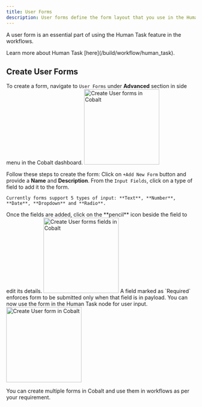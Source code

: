 ```yaml
---
title: User Forms
description: User forms define the form layout that you use in the Human Task node.
---
```


A user form is an essential part of using the Human Task feature in the workflows.

<Tip>
Learn more about Human Task [here](/build/workflow/human_task).
</Tip>

## Create User Forms

To create a form, navigate to `User Forms` under **Advanced** section in side menu in the Cobalt dashboard.
<img height="200" src="/images/Developer/user_forms.png" alt="Create User forms in Cobalt"/>

Follow these steps to create the form:
<Steps>
  <Step title="Add a form">
    Click on `+Add New Form` button and provide a **Name** and **Description**.
  </Step>
  <Step title="Add Input Fields of the form">
    From the `Input Fields`, click on a type of field to add it to the form.

    Currently forms support 5 types of input: **Text**, **Number**, **Date**, **Dropdown** and **Radio**.
  </Step>
  <Step title="Modify field details">
    Once the fields are added, click on the **pencil** icon beside the field to edit its details.
    <img height="200" src="/images/Developer/user_forms_field.png" alt="Create User forms fields in Cobalt"/>
    <Tip>
    A field marked as `Required` enforces form to be submitted only when that field is in payload.
    </Tip>
  </Step>
  <Step title="Form is ready">
    You can now use the form in the Human Task node for user input.
    <img height="200" src="/images/Developer/user_form.png" alt="Create User form in Cobalt"/>
  </Step>
</Steps>

You can create multiple forms in Cobalt and use them in workflows as per your requirement.



